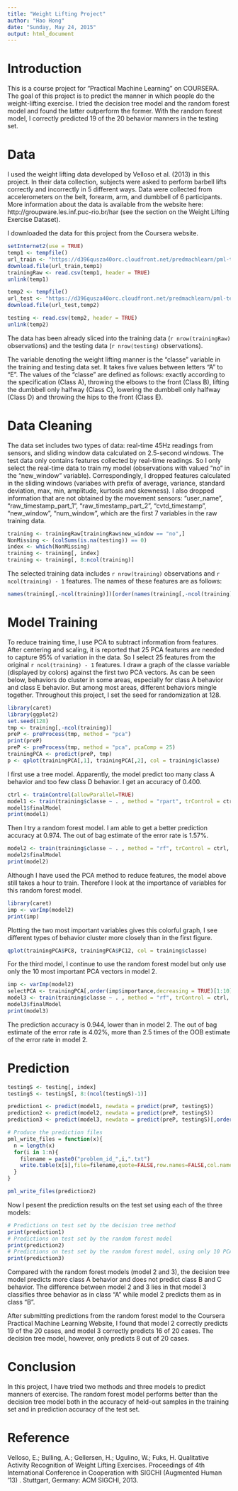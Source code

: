 ```yaml
---
title: "Weight Lifting Project"
author: "Hao Hong"
date: "Sunday, May 24, 2015"
output: html_document
---
```


# Introduction
This is a course project for "Practical Machine Learning" on COURSERA. The goal of this project is to predict the manner in which people do the weight-lifting exercise. I tried the decision tree model and the random forest model and found the latter outperform the former. With the random forest model, I correctly predicted 19 of the 20 behavior manners in the testing set.

# Data 
I used the weight lifting data developed by Velloso et al. (2013) in this project. In their data collection, subjects were asked to perform barbell lifts correctly and incorrectly in 5 different ways. Data were collected from accelerometers on the belt, forearm, arm, and dumbbell of 6 participants. More information about the data is available from the website here: http://groupware.les.inf.puc-rio.br/har (see the section on the Weight Lifting Exercise Dataset).

I downloaded the data for this project from the Coursera website. 

```r
setInternet2(use = TRUE) 
temp1 <- tempfile()
url_train <- "https://d396qusza40orc.cloudfront.net/predmachlearn/pml-training.csv"
download.file(url_train,temp1)
trainingRaw <- read.csv(temp1, header = TRUE)
unlink(temp1)

temp2 <- tempfile()
url_test <- "https://d396qusza40orc.cloudfront.net/predmachlearn/pml-testing.csv"
download.file(url_test,temp2)

testing <- read.csv(temp2, header = TRUE)
unlink(temp2)
```
The data has been already sliced into the training data (`r nrow(trainingRaw)` observations) and the testing data (`r nrow(testing)` observations). 

The variable denoting the weight lifting manner is the "classe" variable in the training and testing data set. It takes five values between letters "A" to "E". The values of the "classe" are defined as follows: exactly according to the specification (Class A), throwing the elbows to the front (Class B), lifting the dumbbell only halfway (Class C), lowering the dumbbell only halfway (Class D) and throwing the hips to the front (Class E).

# Data Cleaning
The data set includes two types of data: real-time 45Hz readings from sensors, and sliding window data calculated on 2.5-second windows. The test data only contains features collected by real-time readings. So I only select the real-time data to train my model (observations with valued "no" in the "new_window" variable). Correspondingly, I dropped features calculated in the sliding windows (variabes with prefix of average, variance, standard deviation, max, min, amplitude, kurtosis and skewness). I also dropped information that are not obtained by the movement sensors: "user_name", "raw_timestamp_part_1", "raw_timestamp_part_2", "cvtd_timestamp", "new_window", "num_window", which are the first 7 variables in the raw training data.

```r
training <- trainingRaw[trainingRaw$new_window == "no",]
NonMissing <- (colSums(is.na(testing)) == 0)
index <- which(NonMissing)
training <- training[, index]
training <- training[, 8:ncol(training)]
```

The selected training data includes `r nrow(training)` observations and `r ncol(training) - 1` features. The names of these features are as follows:
```r
names(training[,-ncol(training)])[order(names(training[,-ncol(training)]))]
```

# Model Training
To reduce training time, I use PCA to subtract information from features. After centering and scaling, it is reported that 25 PCA features are needed to capture 95% of variation in the data. So I select 25 features from the original `r ncol(training) - 1` features. I draw a graph of the classe variable (displayed by colors) against the first two PCA vectors. As can be seen below, behaviors do cluster in some areas, especially for class A behavior and class E behavior. But among most areas, different behaviors mingle together. Throughout this project, I set the seed for randomization at 128. 

```r
library(caret)
library(ggplot2)
set.seed(128)
tmp <- training[,-ncol(training)]
preP <- preProcess(tmp, method = "pca")
print(preP)
preP <- preProcess(tmp, method = "pca", pcaComp = 25)
trainingPCA <- predict(preP, tmp)
p <- qplot(trainingPCA[,1], trainingPCA[,2], col = training$classe)
```

I first use a tree model. Apparently, the model predict too many class A behavior and too few class D behavior. 
I get an accuracy of 0.400. 
```r
ctrl <- trainControl(allowParallel=TRUE)
model1 <- train(training$classe ~ . , method = "rpart", trControl = ctrl, data = trainingPCA)
model1$finalModel
print(model1)
```

Then I try a random forest model. I am able to get a better prediction accuracy at 0.974. The out of bag estimate of the error rate is 1.57%. 

```r
model2 <- train(training$classe ~ . , method = "rf", trControl = ctrl, data = trainingPCA)
model2$finalModel
print(model2)
```

Although I have used the PCA method to reduce features, the model above still takes a hour to train. Therefore I look at the importance of variables for this random forest model. 
```r
library(caret)
imp <- varImp(model2)
print(imp)
```

Plotting the two most important variables gives this colorful graph, I see different types of behavior cluster more closely than in the first figure. 
```r
qplot(trainingPCA$PC8, trainingPCA$PC12, col = training$classe)
```

For the third model, I continue to use the random forest model but only use only the 10 most important PCA vectors in model 2.  
```r
imp <- varImp(model2)
selectPCA <- trainingPCA[,order(imp$importance,decreasing = TRUE)[1:10] ]
model3 <- train(training$classe ~ . , method = "rf", trControl = ctrl, data = selectPCA)
model3$finalModel
print(model3)
```
The prediction accuracy is 0.944, lower than in model 2. The out of bag estimate of the error rate is 4.02%, more than 2.5 times of the OOB estimate of the error rate in model 2. 

# Prediction

```r
testingS <- testing[, index]
testingS <- testingS[, 8:(ncol(testingS)-1)]

prediction1 <- predict(model1, newdata = predict(preP, testingS))
prediction2 <- predict(model2, newdata = predict(preP, testingS))
prediction3 <- predict(model3, newdata = predict(preP, testingS)[,order(imp$importance,decreasing = TRUE)[1:10] ])

# Produce the prediction files
pml_write_files = function(x){
  n = length(x)
  for(i in 1:n){
    filename = paste0("problem_id_",i,".txt")
    write.table(x[i],file=filename,quote=FALSE,row.names=FALSE,col.names=FALSE)
  }
}

pml_write_files(prediction2)
```

Now I pesent the prediction results on the test set using each of the three models:
```r
# Predictions on test set by the decision tree method
print(prediction1)
# Predictions on test set by the random forest model
print(prediction2)
# Predictions on test set by the random forest model, using only 10 PCA vectors
print(prediction3)
```

Compared with the random forest models (model 2 and 3), the decision tree model predicts more class A behavior and does not predict class B and C behavior. The difference between model 2 and 3 lies in that model 3 classifies three behavior as in class "A" while model 2 predicts them as in class "B". 

After submitting predictions from the random forest model to the Coursera Practical Machine Learning Website, I found that model 2 correctly predicts 19 of the 20 cases, and model 3 correctly predicts 16 of 20 cases. The decision tree model, however, only predicts 8 out of 20 cases. 

# Conclusion
In this project, I have tried two methods and three models to predict manners of exercise. The random forest model performs better than the decision tree model both in the accuracy of held-out samples in the training set and in prediction accuracy of the test set. 

# Reference
Velloso, E.; Bulling, A.; Gellersen, H.; Ugulino, W.; Fuks, H. Qualitative Activity Recognition of Weight Lifting Exercises. Proceedings of 4th International Conference in Cooperation with SIGCHI (Augmented Human '13) . Stuttgart, Germany: ACM SIGCHI, 2013.


